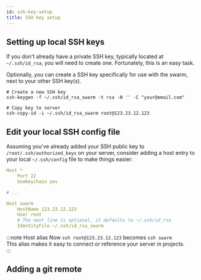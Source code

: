 ```yaml
---
id: ssh-key-setup
title: SSH key setup
---
```



## Setting up local SSH keys
If you don't already have a private SSH key, typically located at `~/.ssh/id_rsa`, you will need to create one. Fortunately, this is an easy task.  

Optionally, you can create a SSH key specifically for use with the swarm, next to your other SSH key(s).

```shell
# Create a new SSH key
ssh-keygen -f ~/.ssh/id_rsa_swarm -t rsa -N '' -C "your@email.com"

# Copy key to server
ssh-copy-id -i ~/.ssh/id_rsa_swarm root@123.23.12.123
```

## Edit your local SSH config file

Assuming you've already added your SSH public key to `/root/.ssh/authorized_keys` on your server, consider adding a host entry to your local `~/.ssh/config` file to make things easier:

```yml title="~/ssh/config"
Host *
    Port 22
    UseKeychain yes

# ...

Host swarm
    HostName 123.23.12.123
    User root
    # The next line is optional, it defaults to ~/.ssh/id_rsa
    IdentityFile ~/.ssh/id_rsa_swarm
```

:::note Host alias
Now `ssh root@123.23.12.123` becomes `ssh swarm`  
This alias makes it easy to connect or reference your server in projects.  
:::

## Adding a git remote

<AddGitRemoteSnippet />
